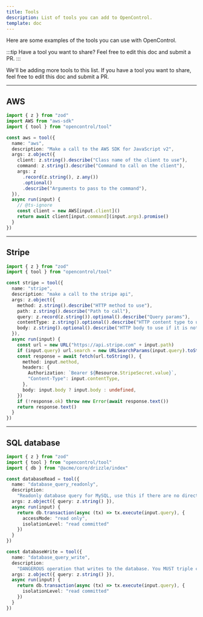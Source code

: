 ```yaml
---
title: Tools
description: List of tools you can add to OpenControl.
template: doc
---
```


Here are some examples of the tools you can use with OpenControl.

:::tip
Have a tool you want to share? Feel free to edit this doc and submit a PR.
:::

We'll be adding more tools to this list. If you have a tool you want to share, feel free to edit this doc and submit a PR.

---

## AWS

```ts title=src/opencontrol.ts
import { z } from "zod"
import AWS from "aws-sdk"
import { tool } from "opencontrol/tool"

const aws = tool({
  name: "aws",
  description: "Make a call to the AWS SDK for JavaScript v2",
  args: z.object({
    client: z.string().describe("Class name of the client to use"),
    command: z.string().describe("Command to call on the client"),
    args: z
      .record(z.string(), z.any())
      .optional()
      .describe("Arguments to pass to the command"),
  }),
  async run(input) {
    // @ts-ignore
    const client = new AWS[input.client]()
    return await client[input.command](input.args).promise()
  }
})
```

---

## Stripe

```ts title=src/opencontrol.ts
import { z } from "zod"
import { tool } from "opencontrol/tool"

const stripe = tool({
  name: "stripe",
  description: "make a call to the stripe api",
  args: z.object({
    method: z.string().describe("HTTP method to use"),
    path: z.string().describe("Path to call"),
    query: z.record(z.string()).optional().describe("Query params"),
    contentType: z.string().optional().describe("HTTP content type to use"),
    body: z.string().optional().describe("HTTP body to use if it is not GET"),
  }),
  async run(input) {
    const url = new URL("https://api.stripe.com" + input.path)
    if (input.query) url.search = new URLSearchParams(input.query).toString()
    const response = await fetch(url.toString(), {
      method: input.method,
      headers: {
        Authorization: `Bearer ${Resource.StripeSecret.value}`,
        "Content-Type": input.contentType,
      },
      body: input.body ? input.body : undefined,
    })
    if (!response.ok) throw new Error(await response.text())
    return response.text()
  }
})
```

---

## SQL database

```ts title=src/opencontrol.ts
import { z } from "zod"
import { tool } from "opencontrol/tool"
import { db } from "@acme/core/drizzle/index"

const databaseRead = tool({
  name: "database_query_readonly",
  description:
    "Readonly database query for MySQL, use this if there are no direct tools",
  args: z.object({ query: z.string() }),
  async run(input) {
    return db.transaction(async (tx) => tx.execute(input.query), {
      accessMode: "read only",
      isolationLevel: "read committed"
    })
  }
})

const databaseWrite = tool({
  name: "database_query_write",
  description:
    "DANGEROUS operation that writes to the database. You MUST triple check with the user before using this tool - show them the query you are about to run.",
  args: z.object({ query: z.string() }),
  async run(input) {
    return db.transaction(async (tx) => tx.execute(input.query), {
      isolationLevel: "read committed"
    })
  }
})
```
